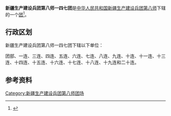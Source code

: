 {{中国乡级行政区
|行政区全称           = 新疆生产建设兵团第八师一四七团
|上级行政区           = [[新疆生产建设兵团第八师|新疆生产建设兵团第八师]]
|行政区类别           = [[团_(军队)|团]]
}}

'''新疆生产建设兵团第八师一四七团'''是[[中华人民共和国|中华人民共和国]][[新疆生产建设兵团|新疆生产建设兵团]][[新疆生产建设兵团第八师|第八师]]下辖的一个[[团_(军队)|团]]<ref>{{Cite journal|title=新疆生产建设兵团分布图|author=新疆生产建设兵团年鉴编辑委员会|journal=兵团年鉴|publisher=新疆生产建设兵团年鉴社|doi=10.42437/y.cnki.yxjsc.2021.000007|year=2020|location=乌鲁木齐|page=7-8|issn=1671-3338}}</ref>。

== 行政区划 ==
新疆生产建设兵团第八师一四七团下辖以下单位：

团部、一连、三连、四连、五连、六连、七连、八连、九连、十连、十一连、十三连、十四连、十五连、十六连、十七连、十八连、十九连和二十连。

== 参考资料 ==
{{reflist}}

{{新疆行政区划小作品}}
{{新疆生产建设兵团第八师}}
{{DEFAULTSORT:147}}
[[Category:新疆生产建设兵团第八师团场|Category:新疆生产建设兵团第八师团场]]
